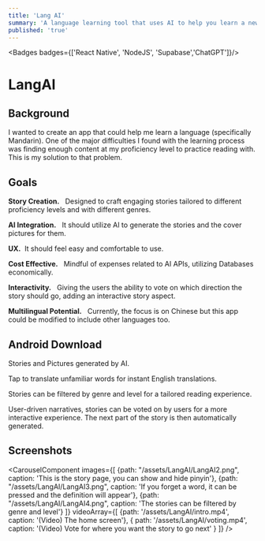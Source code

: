 ```yaml
---
title: 'Lang AI'
summary: 'A language learning tool that uses AI to help you learn a new language.'
published: 'true'
---
```


<Badges badges={['React Native', 'NodeJS', 'Supabase','ChatGPT']}/>

# LangAI

## Background

I wanted to create an app that could help me learn a language (specifically Mandarin). One of the major difficulties I found with the learning process was finding enough content at my proficiency level to practice reading with. This is my solution to that problem.

<ClickableImage src="/assets/LangAI/LangAI1.5-present.png" alt="app-screenshot-1"  width={2248} height={1590}  caption="Stories in Chinese" />

## Goals

**Story Creation.**  &nbsp; Designed to craft engaging stories tailored to different proficiency levels and with different genres.

**AI Integration.**  &nbsp; It should utilize AI to generate the stories and the cover pictures for them.

**UX.**&nbsp;   It should feel easy and comfortable to use.

**Cost Effective.**  &nbsp;  Mindful of expenses related to AI APIs, utilizing Databases economically.

**Interactivity.** &nbsp;   Giving the users the ability to vote on which direction the story should go, adding an interactive story aspect.

**Multilingual Potential.**  &nbsp;  Currently, the focus is on Chinese but this app could be modified to include other languages too.

## Android Download

Stories and Pictures generated by AI.

Tap to translate unfamiliar words for instant English translations.

Stories can be filtered by genre and level for a tailored reading experience.

User-driven narratives, stories can be voted on by users for a more interactive experience. The next part of the story is then automatically generated.


<MarkdownButtons github="https://github.com/AdamShelley/lang-ai" download="https://expo.dev/artifacts/eas/753rwFKCDdf96G71GY91G3.aab" />

## Screenshots

<CarouselComponent images={[
  {path: "/assets/LangAI/LangAI2.png", caption: 'This is the story page, you can show and hide pinyin'},
  {path: "/assets/LangAI/LangAI3.png", caption: 'If you forget a word, it can be pressed and the definition will appear'},
  {path: "/assets/LangAI/LangAI4.png", caption: 'The stories can be filtered by genre and level'}
]}
  videoArray={[
    {path: '/assets/LangAI/intro.mp4', caption: '(Video) The home screen'},
    { path:  '/assets/LangAI/voting.mp4', caption: '(Video) Vote for where you want the story to go next' }
  ]}
/>
